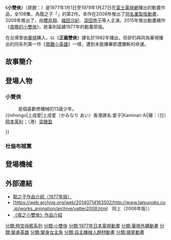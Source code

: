 {{Infobox animanga/Headerofja
|標題 = 小雙俠
|圖像 =
|尺寸 = 
|說明 = 
|日文名稱 = ヤッターマン
|英文名稱 = Yatterman
|假名 = 
|羅馬字 = 
|類型 = [[喜劇|喜劇]]、[[科幻|科幻]]
}}
{{Infobox animanga/TVAnime
|標題 = 
|原作 = 龍之子企劃室
|導演 = [[笹川浩|笹川浩]]
|系列構成 = 
|劇本 = 鳥海盡三
|人物設定 = [[天野嘉孝|天野嘉孝]]、中森惠子、[[高田明美|高田明美]]
|機械設定 = 大河原邦男
|音樂 = 神保正明、山本正之
|音樂製作 = 
|動畫製作 = [[龍之子|龍之子]]
|製作 = [[富士電視台|富士電視台]]、龍之子、吉田健二
|代理發行 = 
|播放電視台 = {{flagicon|JPN}} [[富士電視網|富士電視網]]<br>{{flagicon|HKG|1959}} [[翡翠台|翡翠台]]<br>{{flagicon|TWN}} [[華視|華視]]
|播放開始 = 1977年1月1日
|播放結束 = 1979年1月27日
|網絡 = 
|話數 = 全108話
|其他 = 
}}
{{Infobox animanga/Footerofja}}

《'''小雙俠'''》（原題：{{lang|ja|ヤッターマン}}）是1977年1月1日至1979年1月27日在[[富士電視網|富士電視網]]播出的動畫作品，全108集，為龍之子「{{link-ja|時間飛船系列|タイムボカンシリーズ}}」的第2作。本作在2008年推出了[[小雙俠_(2008年動畫版)|同名重製版動畫]]，2009年推出了{{link-ja|小雙俠 (電影)|ヤッターマン (映画)|真人電影版}}，由[[櫻井翔|櫻井翔]]、[[福田沙紀|福田沙紀]]、[[深田恭子|深田恭子]]等人主演。2015年推出動畫續作《[[夜晚的小雙俠|夜晚的小雙俠]]》，故事則延續1977年的動畫原版。

在台灣曾由[[華視|華視]]購入，以《'''正義雙俠'''》譯名於1982年播出，但卻仍與同為華視播出的同系列第一作《[[救難小英雄_(龍之子)|救難小英雄]]》一樣，遭到未能播畢即遭腰斬的命運。

== 故事簡介 ==

== 登場人物 ==
=== 小雙俠 ===
; {{nihongo|高田頑|高田 ガン（たかだ ガン）香港譯名:健仔|Takada Gan|聲：（日）[[太田淑子|太田淑子]]；（港）[[馮志潤|馮志潤]]}}
: 是個喜歡修機械的13歳少年。
; {{nihongo|上成愛|上成愛（かみなり あい）香港譯名:愛子|Kaminari Ai|聲：（日）[[岡本茉利|岡本茉利]]；（港）[[梁緻盈|梁緻盈]]
}}

; {{nihongo|骰仔人|オモッチャマ|Omotchama|聲：（日）[[桂玲子|桂玲子]]；（港）[[方煥蘭|方煥蘭]]}}

=== 杜倫布賊黨 ===
; {{nihongo|多龍芝|ドロンジョ|Doronjo|聲：（日）[[小原乃梨子|小原乃梨子]]；（港）[[周婉侶|周婉侶]]}}

; {{nihongo|伯亞基|ボヤッキー|Boyacky|聲：（日）[[八奈見乘兒|八奈見乘兒]]；（港）[[盧國權|盧國權]]}}

; {{nihongo|東茲拉|トンズラー|Tonzura|聲：（日）[[立壁和也|立壁和也]]；（港）[[馮錦倫|馮錦倫]]}}

; {{nihongo|骷髏兵衛|ドクロベー|Dokurobei|聲：（日）[[瀧口順平|瀧口順平]]；（港）[[梁耀昌|梁耀昌]]}}

== 登場機械 ==

== 外部連結 ==
* [http://www.tatsunoko.co.jp/works_animation/archive/yatter.html 龍之子作品介紹（1977年版）] {{Wayback|url=http://www.tatsunoko.co.jp/works_animation/archive/yatter.html |date=20200222150952 }}
* [https://web.archive.org/web/20140714163502/http://www.tatsunoko.co.jp/works_animation/archive/yatter2008.html　同上（2008年版）]
* [http://yatterman.jp/ 《夜之小雙俠》作品介紹] {{Wayback|url=http://yatterman.jp/ |date=20210126191913 }}

{{時間飛船系列}}
{{Tatsunoko Production}}
{{DEFAULTSORT:Yatterman}}
[[分類:時空母艦系列|分類:時空母艦系列]]
[[分類:小雙俠|分類:小雙俠]]
[[分類:1977年日本電視動畫|分類:1977年日本電視動畫]]
[[分類:華視外購動畫|分類:華視外購動畫]]
[[分類:變身英雄|分類:變身英雄]]
[[分類:變身女主角|分類:變身女主角]]
[[分類:自主機械人題材動畫|分類:自主機械人題材動畫]]
[[分類:搞笑動畫|分類:搞笑動畫]]
